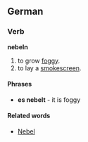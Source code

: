 ==German==
===Verb===
'''nebeln'''
# to grow [[foggy]].
# to lay a [[smokescreen]].

====Phrases====
* '''es nebelt''' - it is foggy

====Related words====
* [[Nebel]]